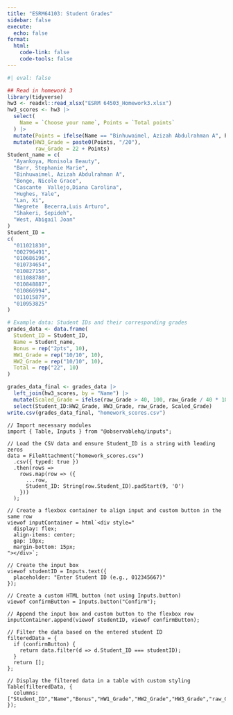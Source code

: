 ```yaml
---
title: "ESRM64103: Student Grades"
sidebar: false
execute: 
  echo: false
format: 
  html:
    code-link: false
    code-tools: false
---
```


```r
#| eval: false

## Read in homework 3
library(tidyverse)
hw3 <- readxl::read_xlsx("ESRM 64503_Homework3.xlsx")
hw3_scores <- hw3 |> 
  select(
    Name = `Choose your name`, Points = `Total points`
  ) |> 
  mutate(Points = ifelse(Name == "Binhuwaimel, Azizah Abdulrahman A", Points +1, Points)) |>  # Azizah add one more point
  mutate(HW3_Grade = paste0(Points, "/20"),
         raw_Grade = 22 + Points)
Student_name = c(
  "Ayankoya, Monisola Beauty",
  "Barr, Stephanie Marie",
  "Binhuwaimel, Azizah Abdulrahman A",
  "Bonge, Nicole Grace",
  "Cascante  Vallejo,Diana Carolina",
  "Hughes, Yale",
  "Lan, Xi",
  "Negrete  Becerra,Luis Arturo",
  "Shakeri, Sepideh",
  "West, Abigail Joan"
)
Student_ID = 
c(
  "011021830",
  "002796491",
  "010686196",
  "010734654",
  "010827156",
  "011088780",
  "010848887",
  "010866994",
  "011015879",
  "010953825"
)

# Example data: Student IDs and their corresponding grades
grades_data <- data.frame(
  Student_ID = Student_ID,
  Name = Student_name,
  Bonus = rep("2pts", 10),
  HW1_Grade = rep("10/10", 10),
  HW2_Grade = rep("10/10", 10),
  Total = rep("22", 10)
)

grades_data_final <- grades_data |> 
  left_join(hw3_scores, by = "Name") |> 
  mutate(Scaled_Grade = ifelse(raw_Grade > 40, 100, raw_Grade / 40 * 100)) |> 
  select(Student_ID:HW2_Grade, HW3_Grade, raw_Grade, Scaled_Grade)
write.csv(grades_data_final, "homework_scores.csv")
```

```ojs
// Import necessary modules
import { Table, Inputs } from "@observablehq/inputs";

// Load the CSV data and ensure Student_ID is a string with leading zeros
data = FileAttachment("homework_scores.csv")
  .csv({ typed: true })
  .then(rows =>
    rows.map(row => ({
      ...row,
      Student_ID: String(row.Student_ID).padStart(9, '0')
    }))
  );

// Create a flexbox container to align input and custom button in the same row
viewof inputContainer = html`<div style="
  display: flex;
  align-items: center;
  gap: 10px;
  margin-bottom: 15px;
"></div>`;

// Create the input box
viewof studentID = Inputs.text({
  placeholder: "Enter Student ID (e.g., 012345667)"
});

// Create a custom HTML button (not using Inputs.button)
viewof confirmButton = Inputs.button("Confirm");

// Append the input box and custom button to the flexbox row
inputContainer.append(viewof studentID, viewof confirmButton);

// Filter the data based on the entered student ID
filteredData = {
  if (confirmButton) {
    return data.filter(d => d.Student_ID === studentID);
  }
  return [];
};

// Display the filtered data in a table with custom styling
Table(filteredData, {
  columns: ["Student_ID","Name","Bonus","HW1_Grade","HW2_Grade","HW3_Grade","raw_Grade","Scaled_Grade"]
});


```
